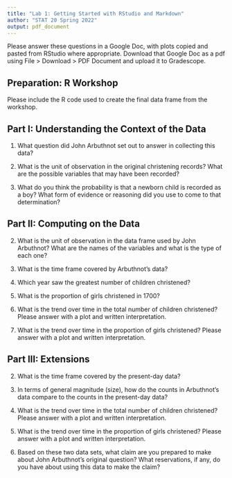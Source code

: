 ```yaml
---
title: "Lab 1: Getting Started with RStudio and Markdown"
author: "STAT 20 Spring 2022"
output: pdf_document
---
```


Please answer these questions in a Google Doc, with plots copied and pasted from RStudio where appropriate. Download that Google Doc as a pdf using File > Download > PDF Document and upload it to Gradescope.

## Preparation: R Workshop

Please include the R code used to create the final data frame from the workshop.

## Part I: Understanding the Context of the Data

1. What question did John Arbuthnot set out to answer in collecting this data?

2. What is the unit of observation in the original christening records? What are the possible variables that may have been recorded?

3. What do you think the probability is that a newborn child is recorded as a boy? What form of evidence or reasoning did you use to come to that determination?


## Part II: Computing on the Data

2. What is the unit of observation in the data frame used by John Arbuthnot? What are the names of the variables and what is the type of each one?

2. What is the time frame covered by Arbuthnot's data?

2. Which year saw the greatest number of children christened?

2. What is the proportion of girls christened in 1700?

3. What is the trend over time in the total number of children christened? Please answer with a plot and written interpretation.

3. What is the trend over time in the proportion of girls christened? Please answer with a plot and written interpretation.

## Part III: Extensions

2. What is the time frame covered by the present-day data?

2. In terms of general magnitude (size), how do the counts in Arbuthnot's data compare to the counts in the present-day data?

3. What is the trend over time in the total number of children christened? Please answer with a plot and written interpretation.

3. What is the trend over time in the proportion of girls christened? Please answer with a plot and written interpretation.

4. Based on these two data sets, what claim are you prepared to make about John Arbuthnot's original question? What reservations, if any, do you have about using this data to make the claim?

